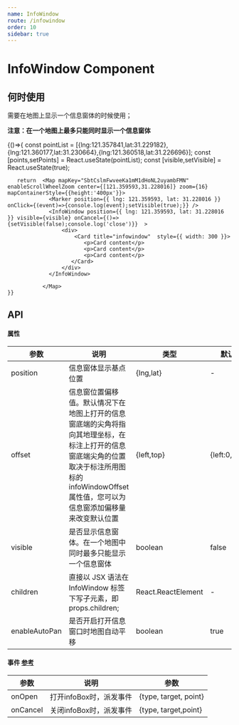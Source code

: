 ```yaml
---
name: InfoWindow
route: /infowindow
order: 10
sidebar: true
---
```



# InfoWindow Component

## 何时使用

需要在地图上显示一个信息窗体的时候使用；

**注意：在一个地图上最多只能同时显示一个信息窗体**

<Playground>
    {()=>{
        const pointList = [{lng:121.357841,lat:31.229182},{lng:121.360177,lat:31.230664},{lng:121.360518,lat:31.226696}];
        const [points,setPoints] = React.useState(pointList);
        const [visible,setVisible] = React.useState(true);
        
       return  <Map mapKey="SbtCslmFwveeKa1mM1dHoNL2uyambFMN"  enableScrollWheelZoom center={[121.359593,31.228016]} zoom={16} mapContainerStyle={{height:'400px'}}>
                 <Marker position={{ lng: 121.359593, lat: 31.228016 }}   onClick={(event)=>{console.log(event);setVisible(true);}} />
                 <InfoWindow position={{ lng: 121.359593, lat: 31.228016 }} visible={visible} onCancel={()=>{setVisible(false);console.log('close')}}  >
                     <div>
                         <Card title="infowindow"  style={{ width: 300 }}>
                            <p>Card content</p>
                            <p>Card content</p>
                            <p>Card content</p>
                        </Card>
                     </div>
                 </InfoWindow>
                 
               </Map>
    }}
</Playground>



## API

#### 属性
| 参数 | 说明 | 类型 | 默认值 |
| --- | --- | --- | --- |
| position | 信息窗体显示基点位置 | {lng,lat} | - |
| offset | 信息窗位置偏移值。默认情况下在地图上打开的信息窗底端的尖角将指向其地理坐标，在标注上打开的信息窗底端尖角的位置取决于标注所用图标的infoWindowOffset属性值，您可以为信息窗添加偏移量来改变默认位置 | {left,top} | {left:0,top:0} |
| visible | 是否显示信息窗体。在一个地图中同时最多只能显示一个信息窗体 | boolean | false |
| children | 直接以 JSX 语法在 InfoWindow 标签下写子元素，即 props.children; | React.ReactElement | - |
| enableAutoPan | 是否开启打开信息窗口时地图自动平移 | boolean | true |

#### 事件 [参考](http://api.map.baidu.com/library/InfoBox/1.2/docs/symbols/BMapLib.InfoBox.html#event:Open)
| 参数 | 说明 | 参数 | 
| --- | --- | --- | 
| onOpen | 打开infoBox时，派发事件| {type, target, point} |
| onCancel | 关闭infoBox时，派发事件 | {type, target,point} |
